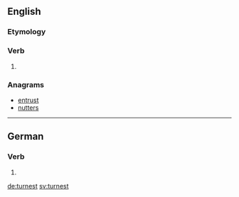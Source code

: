 ==English==

===Etymology===
{{suffix|turn|est|lang=en}}

===Verb===
{{head|en|verb form}}

# {{en-archaic second-person singular of|turn}}

===Anagrams===
* [[entrust#English|entrust]]
* [[nutters#English|nutters]]

----

==German==

===Verb===
{{head|de|verb form}}

# {{de-verb form of|turnen|2|s|k1}}

[[de:turnest]]
[[sv:turnest]]